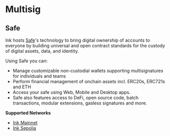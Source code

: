 # Multisig

## Safe
Ink hosts [Safe](https://docs.safe.global/home/what-is-safe)'s technology to bring digital ownership of accounts to everyone by building universal and open contract standards for the custody of digital assets, data, and identity.

Using Safe you can:
- Manage customizable non-custodial wallets supporting multisignatures for individuals and teams
- Perform financial management of onchain assets incl. ERC20s, ERC721s and ETH
- Access your safe using Web, Mobile and Desktop apps. 
- Safe also features access to DeFi, open source code, batch transactions, modular extensions, gasless signatures and more.

**Supported Networks**
- [Ink Mainnet](https://app.safe.global/new-safe/load?chain=ink)
- [Ink Sepolia](https://safe.optimism.io/welcome/accounts?chain=ink-sepolia)


